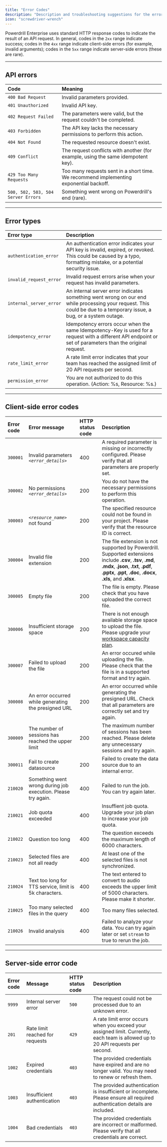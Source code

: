 ```yaml
---
title: "Error Codes"
description: "Description and troubleshooting suggestions for the error codes you may encounter on our platform"
icon: "screwdriver-wrench"
---
```


Powerdrill Enterprise uses standard HTTP response codes to indicate the result of an API request. In general, codes in the `2xx` range indicate success; codes in the `4xx` range indicate client-side errors (for example, invalid arguments); codes in the `5xx` range indicate server-side errors (these are rare).


---

## API errors

| Code | Meaning |
| :- | :- |
| `400 Bad Request` | Invalid parameters provided. |
| `401 Unauthorized` | Invalid API key. |
| `402 Request Failed` | The parameters were valid, but the request couldn't be completed. |
| `403 Forbidden` | The API key lacks the necessary permissions to perform this action. |
| `404 Not Found` | The requested resource doesn't exist. |
| `409 Conflict` | The request conflicts with another (for example, using the same idempotent key). |
| `429 Too Many Requests` | Too many requests sent in a short time. We recommend implementing exponential backoff. |
| `500, 502, 503, 504 Server Errors` | Something went wrong on Powerdrill's end (rare). |



---

## Error types

| Error type | Description |
| :- | :- |
| `authentication_error` | An authentication error indicates your API key is invalid, expired, or revoked. This could be caused by a typo, formatting mistake, or a potential security issue. |
| `invalid_request_error` | Invalid request errors arise when your request has invalid parameters. |
| `internal_server_error` | An internal server error indicates something went wrong on our end while processing your request. This could be due to a temporary issue, a bug, or a system outage. |
| `idempotency_error` | Idempotency errors occur when the same Idempotency-Key is used for a request with a different API endpoint or set of parameters than the original request. |
| `rate_limit_error` | A rate limit error indicates that your team has reached the assigned limit of 20 API requests per second. |
| `permission_error` | You are not authorized to do this operation. (Action: %s, Resource: %s.) |

 
---


## Client-side error codes

| Error code | Error message | HTTP status code | Description |
| :- | :- | :- | :- |
| `300001` | Invalid parameters *`<error_details>`* | 400 | A required parameter is missing or incorrectly configured. Please verify that all parameters are properly set. |
| `300002` | No permissions *`<error_details>`* | 200 | You do not have the necessary permissions to perform this operation. | 
| `300003` | *`<resource_name>`* not found | 200 | The specified resource could not be found in your project. Please verify that the resource ID is correct. | 
| `300004` | Invalid file extension | 200 | The file extension is not supported by Powerdrill. Supported extensions include **.csv**, **.tsv**, **.md**, **.mdx**, **.json**, **.txt**, **.pdf**, **.pptx**, **.ppt**, **.doc**, **.docx**, **.xls**, and **.xlsx**. |
| `300005` | Empty file | 200 | The file is empty. Please check that you have uploaded the correct file. |
| `300006` | Insufficient storage space | 200 | There is not enough available storage space to upload the file. Please upgrade your [workspace capacity plan](/developer-guides/create-subscription). |
| `300007` | Failed to upload the file | 200 | An error occured while uploading the file. Please check that the file is in a supported format and try again. |
| `300008` | An error occurred while generating the presigned URL | 200 | An error occurred while generating the presigned URL. Check that all parameters are correctly set and try again. |
| `300009` | The number of sessions has reached the upper limit | 200 | The maximum number of sessions has been reached. Please delete any unnecessary sessions and try again. |
| `300011` | Fail to create datasource | 200 | Failed to create the data source due to an internal error. |
| `210020` | Something went wrong during job execution. Please try again. | 400 | Failed to run the job. You can try again later. |
| `210021` | Job quota exceeded | 400 | Insuffient job quota. Upgrade your job plan to increase your job quota. | Insufficient job quota. Upgrade your plan to run more jobs. |
| `210022` | Question too long | 400 | The question exceeds the maximum length of 6000 characters. |
| `210023` | Selected files are not all ready | 400 | At least one of the selected files is not synchronized. | 
| `210024` | Text too long for TTS service, limit is 5k characters. | 400 | The text entered to convert to audio exceeds the upper limit of 5000 characters. Please make it shorter. |
| `210025` | Too many selected files in the query | 400 | Too many files selected. |
| `210026` | Invalid analysis | 400 | Failed to analyze your data. You can try again later or set `stream` to true to rerun the job. |



---

## Server-side error code

| Error code | Message | HTTP status code | Description |
| :- | :- | :- | :- |
| `9999` | Internal server error | `500` | The request could not be processed due to an unknown error. |
| `201` | Rate limit reached for requests | `429` | A rate limit error occurs when you exceed your assigned limit. Currently, each team is allowed up to 20 API requests per second. |
| `1002` | Expired credentials | `403` | The provided credentials have expired and are no longer valid. You may need to renew or refresh them. |
| `1003` | Insufficient authentication | `403` | The provided authentication is insufficient or incomplete. Please ensure all required authentication details are included. |
| `1004` | Bad credentials | `403` | The provided credentials are incorrect or malformed. Please verify that all credentials are correct. |